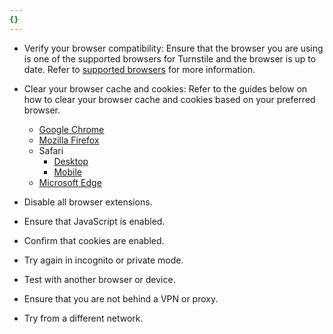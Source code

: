```yaml
---
{}
---
```


- Verify your browser compatibility: Ensure that the browser you are using is one of the supported browsers for Turnstile and the browser is up to date. Refer to [supported browsers](/waf/reference/cloudflare-challenges/#browser-support) for more information.

- Clear your browser cache and cookies: Refer to the guides below on how to clear your browser cache and cookies based on your preferred browser.

  - [Google Chrome](https://support.google.com/accounts/answer/32050?hl=en&co=GENIE.Platform%3DDesktop)
  - [Mozilla Firefox](https://support.mozilla.org/kb/clear-cookies-and-site-data-firefox)
  - Safari
    - [Desktop](https://support.apple.com/guide/safari/manage-cookies-sfri11471/mac)
    - [Mobile](https://support.apple.com/105082)
  - [Microsoft Edge](https://support.microsoft.com/windows/manage-cookies-in-microsoft-edge-view-allow-block-delete-and-use-168dab11-0753-043d-7c16-ede5947fc64d)

- Disable all browser extensions.

- Ensure that JavaScript is enabled.

- Confirm that cookies are enabled.

- Try again in incognito or private mode.

- Test with another browser or device.

- Ensure that you are not behind a VPN or proxy.

- Try from a different network.
